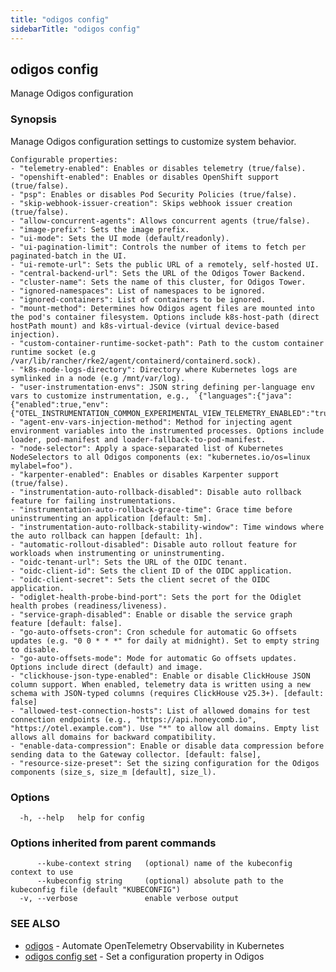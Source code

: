 ```yaml
---
title: "odigos config"
sidebarTitle: "odigos config"
---
```

## odigos config

Manage Odigos configuration

### Synopsis

Manage Odigos configuration settings to customize system behavior.

	Configurable properties:
	- "telemetry-enabled": Enables or disables telemetry (true/false).
	- "openshift-enabled": Enables or disables OpenShift support (true/false).
	- "psp": Enables or disables Pod Security Policies (true/false).
	- "skip-webhook-issuer-creation": Skips webhook issuer creation (true/false).
	- "allow-concurrent-agents": Allows concurrent agents (true/false).
	- "image-prefix": Sets the image prefix.
	- "ui-mode": Sets the UI mode (default/readonly).
	- "ui-pagination-limit": Controls the number of items to fetch per paginated-batch in the UI.
	- "ui-remote-url": Sets the public URL of a remotely, self-hosted UI.
	- "central-backend-url": Sets the URL of the Odigos Tower Backend.
	- "cluster-name": Sets the name of this cluster, for Odigos Tower.
	- "ignored-namespaces": List of namespaces to be ignored.
	- "ignored-containers": List of containers to be ignored.
	- "mount-method": Determines how Odigos agent files are mounted into the pod's container filesystem. Options include k8s-host-path (direct hostPath mount) and k8s-virtual-device (virtual device-based injection).
	- "custom-container-runtime-socket-path": Path to the custom container runtime socket (e.g /var/lib/rancher/rke2/agent/containerd/containerd.sock).
	- "k8s-node-logs-directory": Directory where Kubernetes logs are symlinked in a node (e.g /mnt/var/log).
	- "user-instrumentation-envs": JSON string defining per-language env vars to customize instrumentation, e.g., `{"languages":{"java":{"enabled":true,"env":{"OTEL_INSTRUMENTATION_COMMON_EXPERIMENTAL_VIEW_TELEMETRY_ENABLED":"true"}}}}`
	- "agent-env-vars-injection-method": Method for injecting agent environment variables into the instrumented processes. Options include loader, pod-manifest and loader-fallback-to-pod-manifest.
	- "node-selector": Apply a space-separated list of Kubernetes NodeSelectors to all Odigos components (ex: "kubernetes.io/os=linux mylabel=foo").
	- "karpenter-enabled": Enables or disables Karpenter support (true/false).
	- "instrumentation-auto-rollback-disabled": Disable auto rollback feature for failing instrumentations.
	- "instrumentation-auto-rollback-grace-time": Grace time before uninstrumenting an application [default: 5m].
	- "instrumentation-auto-rollback-stability-window": Time windows where the auto rollback can happen [default: 1h].
	- "automatic-rollout-disabled": Disable auto rollout feature for workloads when instrumenting or uninstrumenting.
	- "oidc-tenant-url": Sets the URL of the OIDC tenant.
	- "oidc-client-id": Sets the client ID of the OIDC application.
	- "oidc-client-secret": Sets the client secret of the OIDC application.
	- "odiglet-health-probe-bind-port": Sets the port for the Odiglet health probes (readiness/liveness).
  	- "service-graph-disabled": Enable or disable the service graph feature [default: false].
	- "go-auto-offsets-cron": Cron schedule for automatic Go offsets updates (e.g. "0 0 * * *" for daily at midnight). Set to empty string to disable.
	- "go-auto-offsets-mode": Mode for automatic Go offsets updates. Options include direct (default) and image.
	- "clickhouse-json-type-enabled": Enable or disable ClickHouse JSON column support. When enabled, telemetry data is written using a new schema with JSON-typed columns (requires ClickHouse v25.3+). [default: false]
	- "allowed-test-connection-hosts": List of allowed domains for test connection endpoints (e.g., "https://api.honeycomb.io", "https://otel.example.com"). Use "*" to allow all domains. Empty list allows all domains for backward compatibility.
	- "enable-data-compression": Enable or disable data compression before sending data to the Gateway collector. [default: false],
	- "resource-size-preset": Set the sizing configuration for the Odigos components (size_s, size_m [default], size_l).
	

### Options

```
  -h, --help   help for config
```

### Options inherited from parent commands

```
      --kube-context string   (optional) name of the kubeconfig context to use
      --kubeconfig string     (optional) absolute path to the kubeconfig file (default "KUBECONFIG")
  -v, --verbose               enable verbose output
```

### SEE ALSO

* [odigos](/cli/odigos)	 - Automate OpenTelemetry Observability in Kubernetes
* [odigos config set](/cli/odigos_config_set)	 - Set a configuration property in Odigos